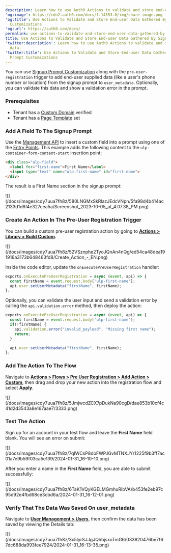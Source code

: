 ```yaml
---
description: Learn how to use Auth0 Actions to validate and store end-user data.
'og:image': https://cdn2.auth0.com/docs/1.14553.0/img/share-image.png
'og:title': Use Actions to Validate and Store End-user Data Gathered By Signup Prompt
  Customizations
'og:url': https://auth0.com/docs/
permalink: use-actions-to-validate-and-store-end-user-data-gathered-by-signup-prompt
title: Use Actions to Validate and Store End-user Data Gathered By Signup Prompt Customizations
'twitter:description': Learn how to use Auth0 Actions to validate and store end-user
  data.
'twitter:title': Use Actions to Validate and Store End-user Data Gathered By Signup
  Prompt Customizations
---
```

You can use [Signup Prompt Customization](/docs/customize/login-pages/universal-login/customize-signup-and-login-prompts) along with the `pre-user-registration` trigger to add end-user supplied data (like a user's phone number or location) from the signup prompt to `user_metadata`. Optionally, you can validate this data and show a validation error in the prompt.

### Prerequisites

* Tenant has a [Custom Domain](/docs/customize/custom-domains) verified
* Tenant has a [Page Template](/docs/customize/login-pages/universal-login/customize-templates) set

### Add A Field To The Signup Prompt

Use the [Management API](https://auth0.com/docs/api/management/v2/prompts/put-custom-text-by-language) to insert a custom field into a prompt using one of the [Entry Points](/docs/customize/login-pages/universal-login/customize-signup-and-login-prompts#-signup-prompt-entry-points). This example adds the following content to the `ulp-container-form-content-start` insertion point:

```html lines
<div class="ulp-field">
  <label for="first-name">First Name</label>
  <input type="text" name="ulp-first-name" id="first-name">
</div>
```






The result is a First Name section in the signup prompt:

<Frame>![](/docs/images/cdy7uua7fh8z/580LNGMxSkRlazJEdcVNpn/5fa98d4b414ac2133d1d6f4e327cea5a/Screenshot_2023-10-05_at_4.07.38_PM.png)</Frame>

### Create An Action In The Pre-User Registration Trigger

You can build a custom pre-user registration action by going to [**Actions > Library > Build Custom**](https://manage.auth0.com/dashboard/us/dev-6endizjt/actions/library)**.**

<Frame>![](/docs/images/cdy7uua7fh8z/52VSznphe2TyoJQnAn4nQg/ed54ca48dea191916a3173b648463fd8/Create_Action_-_EN.png)</Frame>

Inside the code editor, update the `onExecutePreUserRegistration` handler:

```js lines
exports.onExecutePreUserRegistration = async (event, api) => {
  const firstName = event.request.body['ulp-first-name'];
  api.user.setUserMetadata("firstName", firstName);
};
```






Optionally, you can validate the user input and send a validation error by calling the `api.validation.error` method, then deploy the action:

```js lines
exports.onExecutePreUserRegistration = async (event, api) => {
  const firstName = event.request.body['ulp-first-name'];
  if(!firstName) {
    api.validation.error("invalid_payload", "Missing first name");
    return;
  }

  api.user.setUserMetadata("firstName", firstName);
};
```






### Add The Action To The Flow

Navigate to [**Actions > Flows > Pre User Registration > Add Action > Custom**](https://manage.auth0.com/dashboard/us/dev-6endizjt/actions/flows/pre-user-signup/), then drag and drop your new action into the registration flow and select **Apply**.

<Frame>![](/docs/images/cdy7uua7fh8z/5JmjwcdZCX7pDukNa90cgD/dae853b10cf4c41d2d3543a8e167aae7/3333.png)</Frame>

### Test The Action

Sign up for an account in your test flow and leave the **First Name** field blank. You will see an error on submit:

<Frame>![](/docs/images/cdy7uua7fh8z/7qIWCsP8doFWPJGvMTNXJY/1225f9b3ff7ac01a7e9b59f03ca5e139/2024-01-31_16-10-10.png)</Frame>

After you enter a name in the **First Name** field, you are able to submit successfully:

<Frame>![](/docs/images/cdy7uua7fh8z/6TaK1VQyKGELMGmhuRIbVA/b453fe2eb97c95d92e4fbd68ce3cbd6a/2024-01-31_16-12-01.png)</Frame>

### Verify That The Data Was Saved On user_metadata

Navigate to [**User Management > Users**](https://manage.auth0.com/dashboard/us/dev-6endizjt/users), then confirm the data has been saved by viewing the Details tab:

<Frame>![](/docs/images/cdy7uua7fh8z/3x5lyrSJJgJQhbjsxoTmG6/033820476be7f67dc688da993fee7924/2024-01-31_16-13-35.png)</Frame>